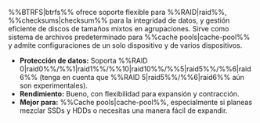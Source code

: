 %%BTRFS|btrfs%% ofrece soporte flexible para %%RAID|raid%%, %%checksums|checksum%% para la integridad de datos, y gestión eficiente de discos de tamaños mixtos en agrupaciones. Sirve como sistema de archivos predeterminado para %%cache pools|cache-pool%% y admite configuraciones de un solo dispositivo y de varios dispositivos.

- **Protección de datos:** Soporta %%RAID 0|raid0%%/%%1|raid1%%/%%10|raid10%%/%%5|raid5%%/%%6|raid6%% (tenga en cuenta que %%RAID 5|raid5%%/%%6|raid6%% aún son experimentales).
- **Rendimiento:** Bueno, con flexibilidad para expansión y contracción.
- **Mejor para:** %%Cache pools|cache-pool%%, especialmente si planeas mezclar SSDs y HDDs o necesitas una manera fácil de expandir.
